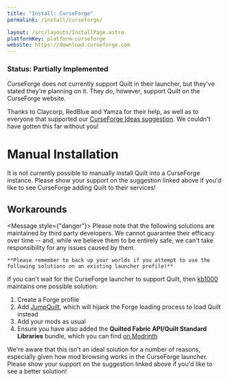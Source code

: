 ```yaml
---
title: "Install: CurseForge"
permalink: /install/curseforge/

layout: /src/layouts/InstallPage.astro
platformKey: platform-curseforge
website: https://download.curseforge.com
---
```



### Status: Partially Implemented

CurseForge does not currently support Quilt in their launcher, but they've stated they're planning on it. They do, however, support Quilt on the CurseForge website.

Thanks to Claycorp, RedBlue and Yamza for their help, as well as to everyone that supported our [CurseForge Ideas suggestion](https://curseforge-ideas.overwolf.com/ideas/CF-I-2662). We couldn't have gotten this far without you!

# Manual Installation

It is not currently possible to manually install Quilt into a CurseForge instance. Please show your support on the suggestion linked above if you'd like to see CurseForge adding Quilt to their services!

## Workarounds

<Message style={"danger"}>
	Please note that the following solutions are maintained by third party developers. We cannot guarantee their efficacy over time -- and, while we believe them to be entirely safe, we can't take responsibility for any issues caused by them.

	**Please remember to back up your worlds if you attempt to use the following solutions on an existing launcher profile!**
</Message>

If you can't wait for the CurseForge launcher to support Quilt, then [kb1000](https://www.curseforge.com/members/kb1000) maintains one possible solution:

1. Create a Forge profile
2. Add [JumpQuilt](https://www.curseforge.com/minecraft/mc-mods/jumpquilt), which will hijack the Forge loading process to load Quilt instead
3. Add your mods as usual
4. Ensure you have also added the **Quilted Fabric API/Quilt Standard Libraries** bundle, which you can find [on Modrinth](https://modrinth.com/mod/qsl)

We're aware that this isn't an ideal solution for a number of reasons, especially given how mod browsing works in the CurseForge launcher. Please show your support on the suggestion linked above if you'd like to see a better solution!
